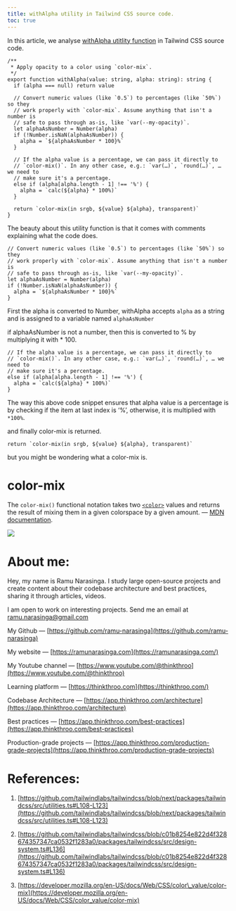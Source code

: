 ```yaml
---
title: withAlpha utility in Tailwind CSS source code.
toc: true
---
```


In this article, we analyse [withAlpha utitlity function](https://github.com/tailwindlabs/tailwindcss/blob/next/packages/tailwindcss/src/utilities.ts#L108-L123) in Tailwind CSS source code.

```plaintext
/**
 * Apply opacity to a color using `color-mix`.
 */
export function withAlpha(value: string, alpha: string): string {
  if (alpha === null) return value

  // Convert numeric values (like `0.5`) to percentages (like `50%`) so they
  // work properly with `color-mix`. Assume anything that isn't a number is
  // safe to pass through as-is, like `var(--my-opacity)`.
  let alphaAsNumber = Number(alpha)
  if (!Number.isNaN(alphaAsNumber)) {
    alpha = `${alphaAsNumber * 100}%`
  }

  // If the alpha value is a percentage, we can pass it directly to
  // `color-mix()`. In any other case, e.g.: `var(…)`, `round(…)`, … we need to
  // make sure it's a percentage.
  else if (alpha[alpha.length - 1] !== '%') {
    alpha = `calc(${alpha} * 100%)`
  }

  return `color-mix(in srgb, ${value} ${alpha}, transparent)`
}
```

The beauty about this utility function is that it comes with comments explaining what the code does.

```plaintext
// Convert numeric values (like `0.5`) to percentages (like `50%`) so they
// work properly with `color-mix`. Assume anything that isn't a number is
// safe to pass through as-is, like `var(--my-opacity)`.
let alphaAsNumber = Number(alpha)
if (!Number.isNaN(alphaAsNumber)) {
  alpha = `${alphaAsNumber * 100}%`
}
```

First the alpha is converted to Number, withAlpha accepts `alpha` as a string and is assigned to a variable named `alphaAsNumber`

if alphaAsNumber is not a number, then this is converted to % by multiplying it with \* 100.

```plaintext
// If the alpha value is a percentage, we can pass it directly to
// `color-mix()`. In any other case, e.g.: `var(…)`, `round(…)`, … we need to
// make sure it's a percentage.
else if (alpha[alpha.length - 1] !== '%') {
  alpha = `calc(${alpha} * 100%)`
}
```

The way this above code snippet ensures that alpha value is a percentage is by checking if the item at last index is ‘%’, otherwise, it is multiplied with `*100%`.

and finally color-mix is returned.

```plaintext
return `color-mix(in srgb, ${value} ${alpha}, transparent)`
```

but you might be wondering what a color-mix is.

# **color-mix**

The `color-mix()` functional notation takes two [`<color>`](https://developer.mozilla.org/en-US/docs/Web/CSS/color_value) values and returns the result of mixing them in a given colorspace by a given amount. — [MDN documentation](https://developer.mozilla.org/en-US/docs/Web/CSS/color_value/color-mix).

![](https://miro.medium.com/v2/resize:fit:875/1*TOWU7KHZMiOGjWdnSs5rfA.png)

# **About me:**

Hey, my name is Ramu Narasinga. I study large open-source projects and create content about their codebase architecture and best practices, sharing it through articles, videos.

I am open to work on interesting projects. Send me an email at ramu.narasinga@gmail.com

My Github — [https://github.com/ramu-narasinga](https://github.com/ramu-narasinga)

My website — [https://ramunarasinga.com](https://ramunarasinga.com/)

My Youtube channel — [https://www.youtube.com/@thinkthroo](https://www.youtube.com/@thinkthroo)

Learning platform — [https://thinkthroo.com](https://thinkthroo.com/)

Codebase Architecture — [https://app.thinkthroo.com/architecture](https://app.thinkthroo.com/architecture)

Best practices — [https://app.thinkthroo.com/best-practices](https://app.thinkthroo.com/best-practices)

Production-grade projects — [https://app.thinkthroo.com/production-grade-projects](https://app.thinkthroo.com/production-grade-projects)

# **References:**

1. [https://github.com/tailwindlabs/tailwindcss/blob/next/packages/tailwindcss/src/utilities.ts#L108-L123](https://github.com/tailwindlabs/tailwindcss/blob/next/packages/tailwindcss/src/utilities.ts#L108-L123)
    
2. [https://github.com/tailwindlabs/tailwindcss/blob/c01b8254e822d4f328674357347ca0532f1283a0/packages/tailwindcss/src/design-system.ts#L136](https://github.com/tailwindlabs/tailwindcss/blob/c01b8254e822d4f328674357347ca0532f1283a0/packages/tailwindcss/src/design-system.ts#L136)
    
3. [https://developer.mozilla.org/en-US/docs/Web/CSS/color\_value/color-mix](https://developer.mozilla.org/en-US/docs/Web/CSS/color_value/color-mix)
